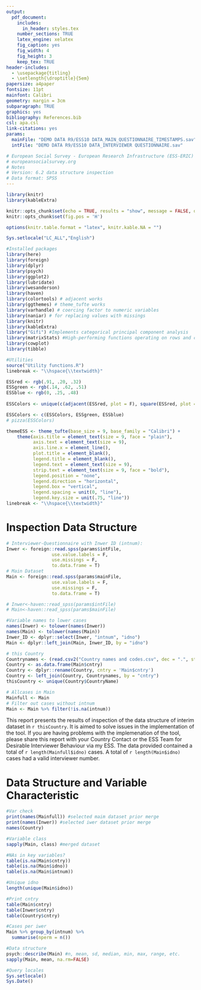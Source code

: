 ```yaml
---
output:
  pdf_document:
    includes:
      in_header: styles.tex
    number_sections: TRUE
    latex_engine: xelatex
    fig_caption: yes
    fig_width: 4
    fig_height: 3
    keep_tex: TRUE
header-includes:
  - \usepackage{titling}
  - \setlength{\droptitle}{5em} 
papersize: a4paper
fontsize: 11pt
mainfont: Calibri
geometry: margin = 3cm
subparagraph: TRUE
graphics: yes
bibliography: References.bib
csl: apa.csl
link-citations: yes
params:
  mainFile: "DEMO DATA R9/ESS10 DATA_MAIN_QUESTIONNAIRE_TIMESTAMPS.sav"
  intFile: "DEMO DATA R9/ESS10 DATA_INTERVIEWER QUESTIONNAIRE.sav"

# European Social Survey - European Research Infrastructure (ESS-ERIC)
# europeansocialsurvey.org
# Notes
# Version: 6.2 data structure inspection
# Data format: SPSS
---
```


```r
library(knitr)
library(kableExtra)

knitr::opts_chunk$set(echo = TRUE, results = "show", message = FALSE, dev = "cairo_pdf", warning = TRUE)
knitr::opts_chunk$set(fig.pos = 'H')

options(knitr.table.format = "latex", knitr.kable.NA = "")

Sys.setlocale("LC_ALL","English")
```

```r
#Installed packages
library(here) 
library(foreign)
library(dplyr)
library(psych)
library(ggplot2)
library(lubridate)
library(wesanderson)
library(haven)
library(colortools) # adjacent works
library(ggthemes) # theme_tufte works
library(varhandle) # coercing factor to numeric variables
library(naniar) # for replacing values with missings
library(knitr)
library(kableExtra)
library("Gifi") #Implements categorical principal component analysis
library(matrixStats) #High-performing functions operating on rows and columns of matrices
library(cowplot)
library(tibble)

#Utilities
source("Utility functions.R")
linebreak <- "\\hspace{\\textwidth}"
```

```r
ESSred <- rgb(.91, .20, .32)
ESSgreen <- rgb(.14, .62, .51)
ESSblue <- rgb(0, .25, .48)
  
ESSColors <- unique(c(adjacent(ESSred, plot = F), square(ESSred, plot = F)))

ESSColors <- c(ESSColors, ESSgreen, ESSblue)
# pizza(ESSColors)

themeESS <- theme_tufte(base_size = 9, base_family = "Calibri") +
    theme(axis.title = element_text(size = 9, face = "plain"),
          axis.text = element_text(size = 9),
          axis.line.x = element_line(),
          plot.title = element_blank(),
          legend.title = element_blank(),
          legend.text = element_text(size = 9),
          strip.text = element_text(size = 9, face = "bold"),
          legend.position = "none",
          legend.direction = "horizontal",
          legend.box = "vertical",
          legend.spacing = unit(0, "line"),
          legend.key.size = unit(.75, "line"))
linebreak <- "\\hspace{\\textwidth}"
```

\newpage
\FloatBarrier
\pagenumbering{gobble}

\pagenumbering{arabic}

\setcounter{tocdepth}{2}

# Inspection Data Structure {-}

```r
# Interviewer-Questionnaire with Inwer ID (intnum):
Inwer <- foreign::read.spss(params$intFile,
                 use.value.labels = F,
                 use.missings = F,
                 to.data.frame = T)
# Main Dataset
Main <- foreign::read.spss(params$mainFile,
                 use.value.labels = F,
                 use.missings = F,
                 to.data.frame = T)

# Inwer<-haven::read_spss(params$intFile)
# Main<-haven::read_spss(params$mainFile)

#Variable names to lower cases
names(Inwer) <- tolower(names(Inwer))
names(Main) <- tolower(names(Main))
Inwer_ID <- dplyr::select(Inwer, "intnum", "idno")
Main <- dplyr::left_join(Main, Inwer_ID, by = "idno")
```

```r
# this Country
Countrynames <- (read.csv2("Country names and codes.csv", dec = ".", stringsAsFactors = F))
Country <- as.data.frame(Main$cntry)
Country <- dplyr::rename(Country, cntry = 'Main$cntry')
Country <- left_join(Country, Countrynames, by = "cntry")
thisCountry <- unique(Country$CountryName)
```

```r
# Allcases in Main
Mainfull <- Main
# Filter out cases without intnum
Main <- Main %>% filter(!is.na(intnum))
```

This report presents the results of inspection of the data structure of interim dataset in `r thisCountry`. It is aimed to solve issues in the implementation of the tool. If you are having problems with the implemenation of the tool, please share this report with your Country Contact or the ESS Team for Desirable Interviewer Behaviour via my ESS.
The data provided contained a total of `r length(Mainfull$idno)` cases. A total of `r length(Main$idno)` cases had a valid interviewer number.


# Data Structure and Variable Characteristic {#sec:datastructure}

```r

#Var check
print(names(Mainfull)) #selected maim dataset prior merge
print(names(Inwer)) #selected iwer dataset prior merge
names(Country)

#Variable class
sapply(Main, class) #merged dataset

#NAs in key variables?
table(is.na(Main$cntry))
table(is.na(Main$idno))
table(is.na(Main$intnum))

#Unique idno
length(unique(Main$idno))

#Print cntry
table(Main$cntry)
table(Inwer$cntry)
table(Country$cntry)

#Cases per iwer
Main %>% group_by(intnum) %>%
  summarise(nperm = n())

#Data structure 
psych::describe(Main) #n, mean, sd, median, min, max, range, etc. 
sapply(Main, mean, na.rm=FALSE)

#Query locales
Sys.setlocale()
Sys.Date()

```